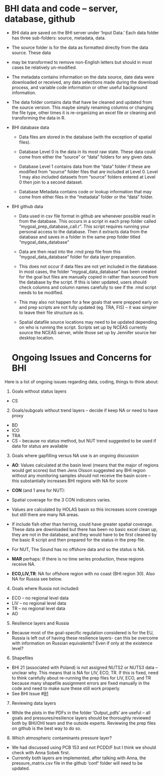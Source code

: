 # BHI data and code – server, database, github

-	BHI data are saved on the BHI server under ‘Input Data.’  Each data folder has three sub-folders: source, metadata, data.  
  -	The source folder is for the data as formatted directly from the data source.  These data
  -	may be transformed to remove non-English letters but should in most cases be relatively un-modified.  

  -	The metadata contains information on the data source, date data were downloaded or received, any data selections made during the download process, and variable code information or other useful background information.

  -	The data folder contains data that have be cleaned and updated from the source version. This maybe simply renaming columns or changing the file type, other times it is re-organizing an excel file or cleaning and transforming the data in R.

- BHI database data
  - Data files are stored in the database (with the exception of spatial files).

  - Database Level 0 is the data in its most raw state.  These data could come from either the “source” or “data” folders for any given data.

  - Database Level 1 contains data from the “data” folder if these are modified from “source” folder files that are included at Level 0.  Level 1 may also included datasets from “source” folders entered at Level 0 then join to a second dataset.

  - Database Metadata contains code or lookup information that may come from either files in the “metadata” folder or the “data” folder.

- BHI github data

  - Data used in csv file format in github are whenever possible read in from the database.  This occurs in a script in each prep folder called “mygoal_prep_database_call.r”.  This script requires running your personal access to the database.  Then it extracts data from the database and saves in a folder in the same prep folder titled “mygoal_data_database”

  - Data are then read into the .rmd prep file from this “mygoal_data_database” folder for data layer preparation.  

  - This does not occur if data files are not yet included in the database.  In most cases, the folder “mygoal_data_database” has been created for the goal but files are manually copied in rather than sourced from the database by the script.  If this is later updated, users should check columns and column names carefully to see if the .rmd script needs to be modified.

  - This may also not happen for a few goals that were prepped early on and prep scripts are not fully updated (eg. TRA, FIS) – it was simpler to leave their file structure as is.

  - Spatial datafile source locations may need to be updated depending on who is running the script.  Scripts set up by NCEAS currently source the NCEAS server, while those set up by Jennifer source her desktop location.

  # Ongoing Issues and Concerns for BHI

Here is a list of ongoing issues regarding data, coding, things to think about:

1.	Goals without status layers
  - CS

2.	Goals/subgoals without trend layers – decide if keep NA or need to have proxy
  - BD
  - ICO
  - TRA
  - CS – because no status method, but NUT trend suggested to be used if data for status are available

3.	Goals where gapfilling versus NA use is an ongoing discussion
  - **AO**: Values calculated at the basin level (means that the major of regions would get scores) but then Jens Olsson suggested any BHI region without any monitoring samples should not receive the basin score – this substantially increases BHI regions with NA for score

  - **CON** (and 1 area for NUT):

   - Spatial coverage for the 3 CON indicators varies.
   - Values are calculated by HOLAS basin so this increases score coverage but still there are many NA areas.
   - If include fish other than herring, could have greater spatial coverage. These data are downloaded but there has been no basic excel clean up, they are not in the database, and they would have to be first cleaned by the basic R script and then prepared for the status in the prep file.
   - For NUT, The Sound has no offshore data and so the status is NA.

  - **MAR** perhaps: If there is no time series production, these regions receive NA.

  -	**ECO,LIV,TR**: NA for offshore region with no coast (BHI region 30). Also NA for Russia see below.

4.	Goals where Russia not included:
  - ECO – no regional level data
  - LIV – no regional level data
  - TR – no regional level data
  - AO

5.	Resilience layers and Russia

  - Because most of the goal-specific regulation considered is for the EU, Russia is left out of having these resilience layers- can this be overcome with information on Russian equivalents? Even if only at the existence level?

6.	Shapefiles
  - BHI 21 (associated with Poland) is not assigned NUTS2 or NUTS3 data – unclear why.  This means that is NA for LIV, ECO, TR.  If this is fixed, need to think carefully about re-running the prep files for LIV, ECO, and TR because many shapefile assignment errors are fixed manually in the code and need to make sure these still work properly.
  - See BHI Issue #[91](https://github.com/tblen/BHI-issues/issues/91)

7.	Reviewing data layers
  - While the plots in the PDFs in the folder ‘Output_pdfs’ are useful – all goals and pressures/resilience layers should be thoroughly reviewed both by BHI/OHI team and the outside experts.  Reviewing the prep files on github is the best way to do so.

8.	Which atmospheric contaminants pressure layer?
  - We had discussed using PCB 153 and not PCDD/F but I think we should check with Anna Sobek first.
  - Currently both layers are implemented, after talking with Anna, the pressure_matrix.csv file in the github ‘conf’ folder will need to be updated.
